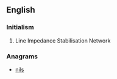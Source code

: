 ==English==

{{wikipedia}}

===Initialism===
{{head|en|initialism}}

# Line Impedance Stabilisation Network

===Anagrams===
* [[nils#English|nils]]